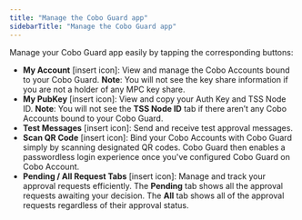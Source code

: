 ```yaml
---
title: "Manage the Cobo Guard app"
sidebarTitle: "Manage the Cobo Guard app"
---
```


Manage your Cobo Guard app easily by tapping the corresponding buttons:

- **My Account** [insert icon]: View and manage the Cobo Accounts bound to your Cobo Guard. **Note**: You will not see the key share information if you are not a holder of any MPC key share.
- **My PubKey** [insert icon]: View and copy your Auth Key and TSS Node ID. **Note**: You will not see the **TSS Node ID** tab if there aren’t any Cobo Accounts bound to your Cobo Guard.
- **Test Messages** [insert icon]: Send and receive test approval messages.
- **Scan QR Code** [insert icon]: Bind your Cobo Accounts with Cobo Guard simply by scanning designated QR codes. Cobo Guard then enables a passwordless login experience once you've configured Cobo Guard on Cobo Account.
- **Pending / All Request Tabs** [insert icon]: Manage and track your approval requests efficiently. The **Pending** tab shows all the approval requests awaiting your decision. The **All** tab shows all of the approval requests regardless of their approval status.